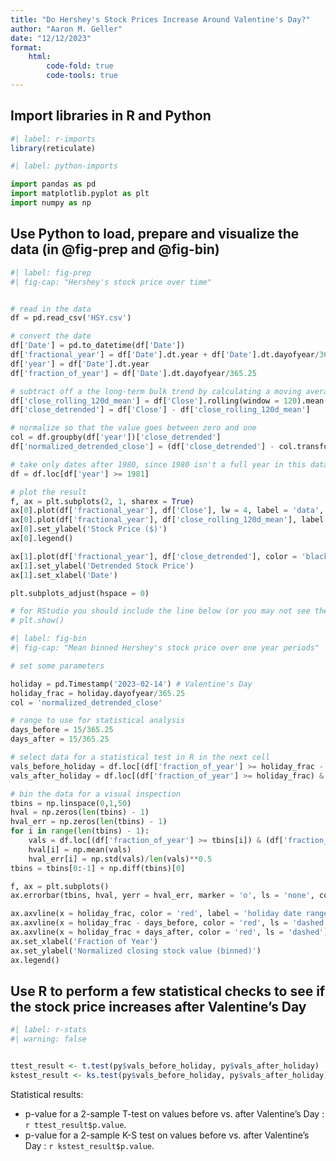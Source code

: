 ```yaml
---
title: "Do Hershey's Stock Prices Increase Around Valentine's Day?"
author: "Aaron M. Geller"
date: "12/12/2023"
format:
    html:
        code-fold: true
        code-tools: true
---
```


## Import libraries in R and Python

```r
#| label: r-imports
library(reticulate)

```

```python
#| label: python-imports

import pandas as pd
import matplotlib.pyplot as plt
import numpy as np

```


## Use Python to load, prepare and visualize the data (in @fig-prep and @fig-bin)

```python
#| label: fig-prep
#| fig-cap: "Hershey's stock price over time"


# read in the data
df = pd.read_csv('HSY.csv') 

# convert the date
df['Date'] = pd.to_datetime(df['Date'])
df['fractional_year'] = df['Date'].dt.year + df['Date'].dt.dayofyear/365.25
df['year'] = df['Date'].dt.year
df['fraction_of_year'] = df['Date'].dt.dayofyear/365.25

# subtract off a the long-term bulk trend by calculating a moving average
df['close_rolling_120d_mean'] = df['Close'].rolling(window = 120).mean()
df['close_detrended'] = df['Close'] - df['close_rolling_120d_mean']

# normalize so that the value goes between zero and one
col = df.groupby(df['year'])['close_detrended']
df['normalized_detrended_close'] = (df['close_detrended'] - col.transform('min'))/(col.transform('max') - col.transform('min'))

# take only dates after 1980, since 1980 isn't a full year in this dataset
df = df.loc[df['year'] >= 1981]

# plot the result
f, ax = plt.subplots(2, 1, sharex = True)
ax[0].plot(df['fractional_year'], df['Close'], lw = 4, label = 'data', color = 'black')
ax[0].plot(df['fractional_year'], df['close_rolling_120d_mean'], label = 'rolling average', color = 'red')
ax[0].set_ylabel('Stock Price ($)')
ax[0].legend()

ax[1].plot(df['fractional_year'], df['close_detrended'], color = 'black')
ax[1].set_ylabel('Detrended Stock Price')
ax[1].set_xlabel('Date')

plt.subplots_adjust(hspace = 0)

# for RStudio you should include the line below (or you may not see the plot)
# plt.show()

```

```python
#| label: fig-bin
#| fig-cap: "Mean binned Hershey's stock price over one year periods"

# set some parameters

holiday = pd.Timestamp('2023-02-14') # Valentine's Day
holiday_frac = holiday.dayofyear/365.25
col = 'normalized_detrended_close'

# range to use for statistical analysis
days_before = 15/365.25
days_after = 15/365.25  

# select data for a statistical test in R in the next cell
vals_before_holiday = df.loc[(df['fraction_of_year'] >= holiday_frac - days_before) & (df['fraction_of_year'] < holiday_frac)][col]
vals_after_holiday = df.loc[(df['fraction_of_year'] >= holiday_frac) & (df['fraction_of_year'] < holiday_frac + days_after)][col]

# bin the data for a visual inspection
tbins = np.linspace(0,1,50)
hval = np.zeros(len(tbins) - 1)
hval_err = np.zeros(len(tbins) - 1)
for i in range(len(tbins) - 1):
    vals = df.loc[(df['fraction_of_year'] >= tbins[i]) & (df['fraction_of_year'] < tbins[i+1])][col]
    hval[i] = np.mean(vals)
    hval_err[i] = np.std(vals)/len(vals)**0.5
tbins = tbins[0:-1] + np.diff(tbins)[0]

f, ax = plt.subplots()
ax.errorbar(tbins, hval, yerr = hval_err, marker = 'o', ls = 'none', color = 'black', capsize = 3, label = 'binned data')

ax.axvline(x = holiday_frac, color = 'red', label = 'holiday date range')
ax.axvline(x = holiday_frac - days_before, color = 'red', ls = 'dashed')
ax.axvline(x = holiday_frac + days_after, color = 'red', ls = 'dashed')
ax.set_xlabel('Fraction of Year')
ax.set_ylabel('Normalized closing stock value (binned)')
ax.legend()

```

## Use R to perform a few statistical checks to see if the stock price increases after Valentine's Day


```r
#| label: r-stats
#| warning: false


ttest_result <- t.test(py$vals_before_holiday, py$vals_after_holiday)
kstest_result <- ks.test(py$vals_before_holiday, py$vals_after_holiday)

```

Statistical results:

* p-value for a 2-sample T-test on values before vs. after Valentine's Day : `r ttest_result$p.value`.
* p-value for a 2-sample K-S test  on values before vs. after Valentine's Day : `r kstest_result$p.value`.

